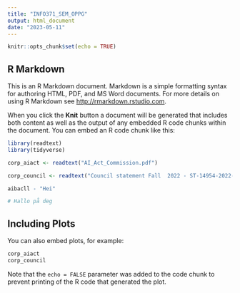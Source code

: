 ```yaml
---
title: "INFO371_SEM_OPPG"
output: html_document
date: "2023-05-11"
---
```


```r
knitr::opts_chunk$set(echo = TRUE)
```

## R Markdown

This is an R Markdown document. Markdown is a simple formatting syntax for authoring HTML, PDF, and MS Word documents. For more details on using R Markdown see <http://rmarkdown.rstudio.com>.

When you click the **Knit** button a document will be generated that includes both content as well as the output of any embedded R code chunks within the document. You can embed an R code chunk like this:

```r
library(readtext)
library(tidyverse)

corp_aiact <- readtext("AI_Act_Commission.pdf")

corp_council <- readtext("Council statement Fall  2022 - ST-14954-2022-INIT_en.pdf")

aibacll - "Hei"

# Hallo på deg
```

## Including Plots

You can also embed plots, for example:

```r
corp_aiact
corp_council
```

Note that the `echo = FALSE` parameter was added to the code chunk to prevent printing of the R code that generated the plot.
